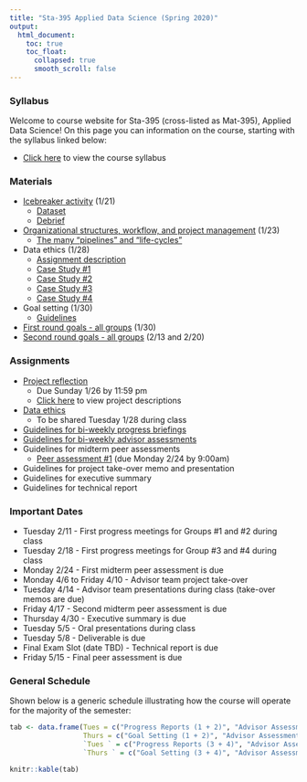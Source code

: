 ```yaml
---
title: "Sta-395 Applied Data Science (Spring 2020)"
output:
  html_document:
    toc: true
    toc_float:
      collapsed: true
      smooth_scroll: false
---
```


### Syllabus

Welcome to course website for Sta-395 (cross-listed as Mat-395), Applied Data Science!  On this page you can information on the course, starting with the syllabus linked below:

- [Click here](syllabus395s20.html) to view the course syllabus

### Materials

- [Icebreaker activity](s395s20/First_day.html) (1/21)
    - [Dataset](https://remiller1450.github.io/data/GradAdm.csv)
    - [Debrief](s395s20/First_day_debrief.html)
- [Organizational structures, workflow, and project management](s395s20/ds_proj_manage.pdf) (1/23)
    - [The many "pipelines" and "life-cycles"](s395s20/ds_proj_pipe.pdf)
- Data ethics (1/28)
    - [Assignment description](s395s20/data_ethics_assign.html)
    - [Case Study #1](https://aiethics.princeton.edu/wp-content/uploads/sites/587/2018/10/Princeton-AI-Ethics-Case-Study-1.pdf)
    - [Case Study #2](https://aiethics.princeton.edu/wp-content/uploads/sites/587/2018/10/Princeton-AI-Ethics-Case-Study-2.pdf)
    - [Case Study #3](https://aiethics.princeton.edu/wp-content/uploads/sites/587/2018/10/Princeton-AI-Ethics-Case-Study-3.pdf)
    - [Case Study #4](https://aiethics.princeton.edu/wp-content/uploads/sites/587/2018/10/Princeton-AI-Ethics-Case-Study-4.pdf)
- Goal setting (1/30)
    - [Guidelines](s395s20/ds_goals.html)
- [First round goals - all groups](s395s20/goals_1_30.html) (1/30)
- [Second round goals - all groups](s395s20/goals_2_13_20.html) (2/13 and 2/20)


### Assignments

- [Project reflection](s395s20/proj_pref.html)
    - Due Sunday 1/26 by 11:59 pm
    - [Click here](s395s20/sta395_topics.html) to view project descriptions
- [Data ethics](s395s20/data_ethics_assign.html)
    - To be shared Tuesday 1/28 during class
- [Guidelines for bi-weekly progress briefings](s395s20/prog_guidelines.html)
- [Guidelines for bi-weekly advisor assessments](s395s20/adv_guidelines.html)
- Guidelines for midterm peer assessments
    - [Peer assessment #1](s395s20/peer_guidelines1.html) (due Monday 2/24 by 9:00am)
- Guidelines for project take-over memo and presentation
- Guidelines for executive summary
- Guidelines for technical report

### Important Dates

- Tuesday 2/11 - First progress meetings for Groups #1 and #2 during class
- Tuesday 2/18 - First progress meetings for Group #3 and #4 during class
- Monday 2/24 - First midterm peer assessment is due
- Monday 4/6 to Friday 4/10 - Advisor team project take-over
- Tuesday 4/14 - Advisor team presentations during class (take-over memos are due)
- Friday 4/17 - Second midterm peer assessment is due
- Thursday 4/30 - Executive summary is due
- Tuesday 5/5 - Oral presentations during class
- Tuesday 5/8 - Deliverable is due
- Final Exam Slot (date TBD) - Technical report is due
- Friday 5/15 - Final peer assessment is due

### General Schedule

Shown below is a generic schedule illustrating how the course will operate for the majority of the semester:

```r
tab <- data.frame(Tues = c("Progress Reports (1 + 2)", "Advisor Assessment of progress (3 + 4)", "Time to work/organize"),
                  Thurs = c("Goal Setting (1 + 2)", "Advisor Assessment of goals (3 + 4)", "Time to work/organize"),
                  `Tues ` = c("Progress Reports (3 + 4)", "Advisor Assessment of progress (1 + 2)", "Time to work/organize"),
                  `Thurs ` = c("Goal Setting (3 + 4)", "Advisor Assessment of goals (1 + 2)", "Time to work/organize"))

knitr::kable(tab)

```